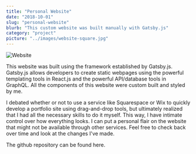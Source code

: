 ```yaml
---
title: "Personal Website"
date: "2018-10-01"
slug: "personal-website"
blurb: "This custom website was built manually with Gatsby.js"
category: "project"
picture: "../images/website-square.jpg"
---
```


![Website](../images/website.png)

This website was built using the framework established by Gatsby.js. Gatsby.js allows developers to create static webpages using the powerful templating tools in React.js and the powerful API/database tools in GraphQL. All the components of this website were custom built and styled by me.

I debated whether or not to use a service like Squarespace or Wix to quickly develop a portfolio site using drag-and-drop tools, but ultimately realized that I had all the necessary skills to do it myself. This way, I have intimate control over how everything looks. I can put a personal flair on the website that might not be available through other services. Feel free to check back over time and look at the changes I've made.

The github repository can be found <PostLink href="https://github.com/mdermksian/mdermksian" target="_blank" rel="noopener noreferrer">here</PostLink>.